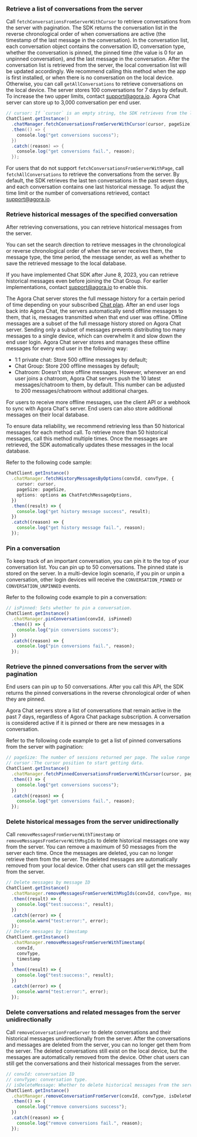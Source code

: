 <PlatformWrapper platform="react-native">

### Retrieve a list of conversations from the server

Call `fetchConversationsFromServerWithCursor` to retrieve conversations from the server with pagination. The SDK returns the conversation list in the reverse chronological order of when conversations are active (the timestamp of the last message in the conversation). In the conversation list, each conversation object contains the conversation ID, conversation type, whether the conversation is pinned, the pinned time (the value is 0 for an unpinned conversation), and the last message in the conversation. After the conversation list is retrieved from the server, the local conversation list will be updated accordingly. We recommend calling this method when the app is first installed, or when there is no conversation on the local device. Otherwise, you can call `getAllConversations` to retrieve conversations on the local device.
The server stores 100 conversations for 7 days by default. To increase the two upper limits, contact support@agora.io. Agora Chat server can store up to 3,000 conversation per end user.

```java
// cursor: If `cursor` is an empty string, the SDK retrieves from the latest conversation.
ChatClient.getInstance()
  .chatManager.fetchConversationsFromServerWithCursor(cursor, pageSize)
  .then(() => {
    console.log("get conversions success");
  })
  .catch((reason) => {
    console.log("get conversions fail.", reason);
  });
```

For users that do not support `fetchConversationsFromServerWithPage`, call `fetchAllConversations` to retrieve the conversations from the server. By default, the SDK retrieves the last ten conversations in the past seven days, and each conversation contains one last historical message. To adjust the time limit or the number of conversations retrieved, contact [support@agora.io](mailto:support@agora.io).

### Retrieve historical messages of the specified conversation

After retrieving conversations, you can retrieve historical messages from the server.

You can set the search direction to retrieve messages in the chronological or reverse chronological order of when the server receives them, the message type, the time period, the message sender, as well as whether to save the retrieved message to the local database.

If you have implemented Chat SDK after June 8, 2023, you can retrieve historical messages even before joining the Chat Group. For earlier implementations, contact [support@agora.io](mailto:support@agora.io) to enable this.

The Agora Chat server stores the full message history for a certain period of time depending on your subscribed [Chat plan](../../reference/message-overview#limitations-of-message-storage-duration). After an end user logs back into Agora Chat, the servers  automatically send offline messages to them, that is, messages transmitted when that end user was offline. Offline messages are a subset of the full message history stored on Agora Chat server. Sending only a subset of messages prevents distributing too many messages to a single device, which can overwhelm it and slow down the end user login. Agora Chat server stores and manages these offline messages for every end user in the following way:

- 1:1 private chat: Store 500 offline messages by default;
- Chat Group: Store 200 offline messages by default;
- Chatroom: Doesn't store offline messages. However, whenever an end user joins a chatroom, Agora Chat servers push the 10 latest messages/chatroom to them, by default. This number can be adjusted to 200 messages/chatroom without additional charges.

For users to receive more offline messages, use the client API or a webhook to sync with Agora Chat's server. End users can also store additional messages on their local database.

To ensure data reliability, we recommend retrieving less than 50 historical messages for each method call. To retrieve more than 50 historical messages, call this method multiple times. Once the messages are retrieved, the SDK automatically updates these messages in the local database.

Refer to the following code sample:

```typescript
ChatClient.getInstance()
  .chatManager.fetchHistoryMessagesByOptions(convId, convType, {
    cursor: cursor,
    pageSize: pageSize,
    options: options as ChatFetchMessageOptions,
  })
  .then((result) => {
    console.log("get history message success", result);
  })
  .catch((reason) => {
    console.log("get history message fail.", reason);
  });
```

### Pin a conversation

To keep track of an important conversation, you can pin it to the top of your conversation list. You can pin up to 50 conversations.  The pinned state is stored on the server. In a multi-device login scenario, if you pin or unpin a conversation, other login devices will receive the `CONVERSATION_PINNED` or `CONVERSATION_UNPINNED` events.

Refer to the following code example to pin a conversation:

```typescript
// isPinned: Sets whether to pin a conversation.
ChatClient.getInstance()
  .chatManager.pinConversation(convId, isPinned)
  .then(() => {
    console.log("pin conversions success");
  })
  .catch((reason) => {
    console.log("pin conversions fail.", reason);
  });
```


### Retrieve the pinned conversations from the server with pagination

End users can pin up to 50 conversations. After you call this API, the SDK returns the pinned conversations in the reverse chronological order of when they are pinned.

Agora Chat servers store a list of conversations that remain active in the past 7 days, regardless of Agora Chat package subscription. A conversation is considered active if it is pinned or there are new messages in a conversation.

Refer to the following code example to get a list of pinned conversations from the server with pagination:

```typescript
// pageSize: The number of sessions returned per page. The value range is [1,50]。
// cursor：The cursor position to start getting data.
ChatClient.getInstance()
  .chatManager.fetchPinnedConversationsFromServerWithCursor(cursor, pageSize)
  .then(() => {
    console.log("get conversions success");
  })
  .catch((reason) => {
    console.log("get conversions fail.", reason);
  });
```


### Delete historical messages from the server unidirectionally

Call `removeMessagesFromServerWithTimestamp` or `removeMessagesFromServerWithMsgIds` to delete historical messages one way from the server. You can remove a maximum of 50 messages from the server each time. Once the messages are deleted, you can no longer retrieve them from the server. The deleted messages are automatically removed from your local device. Other chat users can still get the messages from the server.

```typescript
// Delete messages by message ID
ChatClient.getInstance()
  .chatManager.removeMessagesFromServerWithMsgIds(convId, convType, msgIds)
  .then((result) => {
    console.log("test:success:", result);
  })
  .catch((error) => {
    console.warn("test:error:", error);
  });
// Delete messages by timestamp
ChatClient.getInstance()
  .chatManager.removeMessagesFromServerWithTimestamp(
    convId,
    convType,
    timestamp
  )
  .then((result) => {
    console.log("test:success:", result);
  })
  .catch((error) => {
    console.warn("test:error:", error);
  });
```

### Delete conversations and related messages from the server unidirectionally

Call `removeConversationFromServer` to delete conversations and their historical messages unidirectionally from the server. After the conversations and messages are deleted from the server, you can no longer get them from the server. The deleted conversations still exist on the local device, but the messages are automatically removed from the device. Other chat users can still get the conversations and their historical messages from the server.

```typescript
// convId: conversation ID
// convType: conversation type.
// isDeleteMessage: Whether to delete historical messages from the server with the conversation.
ChatClient.getInstance()
  .chatManager.removeConversationFromServer(convId, convType, isDeleteMessage)
  .then(() => {
    console.log("remove conversions success");
  })
  .catch((reason) => {
    console.log("remove conversions fail.", reason);
  });
```

</PlatformWrapper>